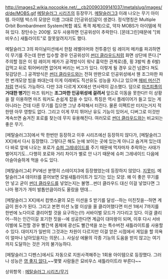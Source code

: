 http://images2.wikia.nocookie.net/__cb20090309141037/metalslug/images/d/de/MOBS.gif
[[메탈슬러그 시리즈]]의 등장무기.
[[메탈슬러그3]] 이래 나오는 무기 아이템. 아이템 박스의 모양은 이름 그대로 [인공위성]같이 생겼다. 정식명칭은 Multiple Orbit Bombardment System(복합 궤도 폭격 체계)으로, 약자 MOBS가 아이템에 적혀 있다.
장탄수는 200발. 모두 사용하면 인공위성이 추락한다.
[몬데그린]때문에 "[뫼비우스] 새틀라이트"로 잘못알려지기도 했다.

메탈슬러그 3의 파이널미션에서 한참 레벨아머와 전투중인 링 레이저 메카를 파괴하면 이 무기를 주는데 한번 입수할 경우 인공위성이 [[썬더 클라우드]]처럼 화면 상단에 뜬다.[* 주의할 점은 이 링 레이저 메카가 공격방식이 워낙 흉악한 관계로(종, 횡 3발씩 총 6발) 겁먹고 뒤로 튀어버리면 없어져 버리는 버그가 있다. 이렇게 될 경우 요건 넘겼다 쳐도 뒷감당은...]
공격방식은 [[썬더 클라우드]]와는 전혀 딴판으로 인공위성에서 웬 조그마한 파란 번개모양 빔을 쏴대는데 이게 이래뵈도 직선유도 성능을 지니고 있으며 [[헤비 머신건]]처럼 연사도 가능하다. 다만 3과 다르게 XX에선 연사력이 감소했다.
덤으로 [[마즈피플]]의 '''거대한 병기'''인 마즈 워커는 '''조그마한 인공위성에 걸려서''' 앞으로 이동을 못한다!! 이 상황을 잘 이용하면 마즈 워커도 손쉽게 잡을 수 있다.
특징은 역시 플레이어가 들고 있는 게 아니라는 건데 다른 무기를 집으면 그냥 추락해서 터진다. 물론 이펙트만 터지는거지 적한텐 아무 영향도 없다.
그리고 이게 무지 뛰어난 유도 기능이 있어서, 디버그로 이것만 계속쓰면 숨겨진 포로를 찾는데 무지 유용해진다. 여러모로 [[썬더 클라우드]]와는 비교되는 좋은 무기.

[메탈슬러그3]에서 딱 한번만 등장하고 이후 시리즈에선 등장하지 않다가, [메탈슬러그XX]에서 다시 등장했다. 그렇다곤 해도 눈에 보이는 곳에 있는게 아니고 숨겨져 있는데다 바로 앞에 나오는 포로가 [[슈퍼 그레네이드]]를 주기 때문에 먹자마자 추락하는 사태가 벌어지기도...다행히 포로와 거리 차이가 별로 안 나기 때문에 슈퍼 그레네이드 다음에 아슬아슬하게 먹을 수도 있다.

[메탈슬러그4] PV에선 분명히 스테이지3에 등장했었는데 등장하지 않았다. [[지못미]].
메탈슬러그4 데이터를 뜯어보면 모빌새틀라이트가 있기는 있는 모양. 왜 이 좋은 무기를 안 넣고 굳이 [[썬더 클라우드]]를 넣었는지는 불명...썬더 클라우드 대신 이걸 넣었다면 그나마 평가가 개미 발톱만큼이라도 올랐을 텐데...

[메탈슬러그 XX]에서 컴뱃스쿨의 모든 미션을 S 받기를 달성--하는 미친짓을--하면 계급이 원수가 된다. 그리고 본편 미션 노멀 이상을 올 클리어했다면 미션 1에서 7까지를 한번에 노다이로 클리어할 것을 요구하는(!!) 서바이벌 모드가 기다리고 있다. 이걸 클리어--하는 인간이길 포기한 짓을--에 성공한다면 계급이 대마왕이 되며, 이후 다시 서바이벌에 도전할 경우 빨간색 몸체에 광선도 빨간색을 쏘는 특수버전 새틀라이트를 사용할 수 있다. 대미지가 일반의 그것과는 차원이 다르지만 이걸 얻은 시점에서 게임을 할 의욕이 얼마나 남아있을지는 의문(...). 사실상 에뮬의 각종 기능의 도움을 받지 않고는 여기까지 도달하는 것은 거의 불가능하다.

[메탈슬러그 디펜스]에서도 자동으로 지원사격해주는 1회용 아이템으로 등장했다. 그러나 성능은 [[영 좋지 않다.]]~~몇몇 사람들은 묘비우스 새틀라이트라 부른다~~

상위항목 : [[메탈슬러그 시리즈/무기]]
